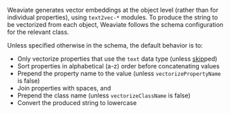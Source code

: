 Weaviate generates vector embeddings at the object level (rather than for individual properties), using `text2vec-*` modules. To produce the string to be vectorized from each object, Weaviate follows the schema configuration for the relevant class.

Unless specified otherwise in the schema, the default behavior is to:

- Only vectorize properties that use the `text` data type (unless [skip](/developers/weaviate/configuration/schema-configuration#property-level-module-settings)ped)
- Sort properties in alphabetical (a-z) order before concatenating values
- Prepend the property name to the value (unless `vectorizePropertyName` is false)
- Join properties with spaces, and
- Prepend the class name (unless `vectorizeClassName` is false)
- Convert the produced string to lowercase
